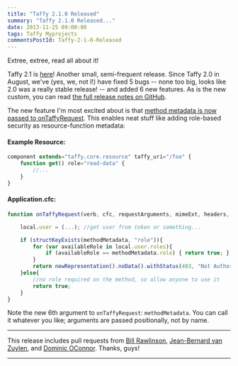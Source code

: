 ```yaml
---
title: "Taffy 2.1.0 Released"
summary: "Taffy 2.1.0 Released..."
date: 2013-11-25 09:00:00
tags: Taffy Myprojects
commentsPostId: Taffy-2-1-0-Released
---
```


Extree, extree, read all about it!

Taffy 2.1 is [here][1]! Another small, semi-frequent release. Since Taffy 2.0 in August, we've (yes, we, not I!) have fixed 5 bugs -- none too big, looks like 2.0 was a really stable release! -- and added 6 new features. As is the new custom, you can read [the full release notes on GitHub][1].

The new feature I'm most excited about is that [method metadata is now passed to onTaffyRequest][2]. This enables neat stuff like adding role-based security as resource-function metadata:

#### Example Resource:

```js
component extends="taffy.core.resource" taffy_uri="/foo" {
	function get() role="read-data" {
		//...
	}
}
```
#### Application.cfc:

```js
function onTaffyRequest(verb, cfc, requestArguments, mimeExt, headers, methodMetadata){

	local.user = (...); //get user from token or something...

	if (structKeyExists(methodMetadata, "role")){
		for (var availableRole in local.user.roles){
			if (availableRole == methodMetadata.role) { return true; }
		}
		return newRepresentation().noData().withStatus(403, "Not Authorized");
	}else{
		//no role required on the method, so allow anyone to use it
		return true;
	}
}
```
Note the new 6th argument to `onTaffyRequest`: `methodMetadata`. You can call it whatever you like; arguments are passed positionally, not by name.

---

This release includes pull requests from [Bill Rawlinson][3], [Jean-Bernard van Zuylen][4], and [Dominic OConnor][5]. Thanks, guys!

---

[1]: https://github.com/atuttle/Taffy/releases/tag/v2.1.0
[2]: https://github.com/atuttle/Taffy/issues/155#issuecomment-27259068
[3]: https://github.com/billrawlinson
[4]: https://github.com/jbvanzuylen
[5]: https://github.com/dominic-oconnor
